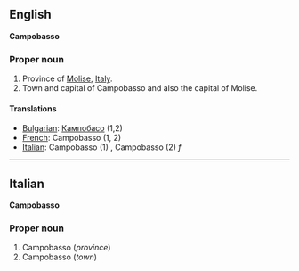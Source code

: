 ==English==
'''Campobasso'''

===Proper noun===

#Province of [[Molise]], [[Italy]].
#Town and capital of Campobasso and also the capital of Molise.

====Translations====

*[[Bulgarian]]: [[Кампобасо]] (1,2)
*[[French]]: Campobasso (1, 2)
*[[Italian]]: Campobasso (1) '' '', Campobasso (2) ''f''

----

==Italian==
'''Campobasso'''

===Proper noun===

#Campobasso (''province'')
#Campobasso (''town'')